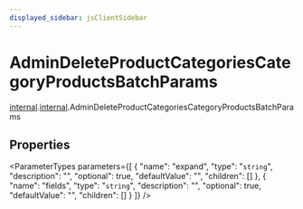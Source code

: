 ```yaml
---
displayed_sidebar: jsClientSidebar
---
```



# AdminDeleteProductCategoriesCategoryProductsBatchParams

[internal](../../admin_discounts/modules/admin_discounts.internal.mdx).[internal](../modules/admin_discounts.internal.internal.mdx).AdminDeleteProductCategoriesCategoryProductsBatchParams

## Properties

<ParameterTypes parameters={[
  {
    "name": "expand",
    "type": "`string`",
    "description": "",
    "optional": true,
    "defaultValue": "",
    "children": []
  },
  {
    "name": "fields",
    "type": "`string`",
    "description": "",
    "optional": true,
    "defaultValue": "",
    "children": []
  }
]} />
